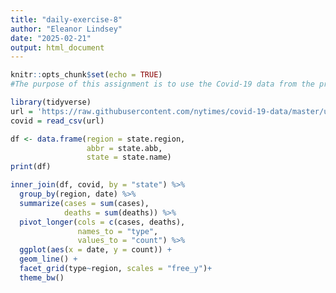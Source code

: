 ```yaml
---
title: "daily-exercise-8"
author: "Eleanor Lindsey"
date: "2025-02-21"
output: html_document
---
```


```r
knitr::opts_chunk$set(echo = TRUE)
#The purpose of this assignment is to use the Covid-19 data from the previous daily exercise to create and analyze data frames.
```

```r
library(tidyverse)
url = 'https://raw.githubusercontent.com/nytimes/covid-19-data/master/us-counties-recent.csv'
covid = read_csv(url)
```

```r
df <- data.frame(region = state.region,
                 abbr = state.abb,
                 state = state.name) 
print(df)
```

```r
inner_join(df, covid, by = "state") %>%
  group_by(region, date) %>%
  summarize(cases = sum(cases),
            deaths = sum(deaths)) %>%
  pivot_longer(cols = c(cases, deaths),
               names_to = "type",
               values_to = "count") %>%
  ggplot(aes(x = date, y = count)) +
  geom_line() +
  facet_grid(type~region, scales = "free_y")+
  theme_bw()
```

